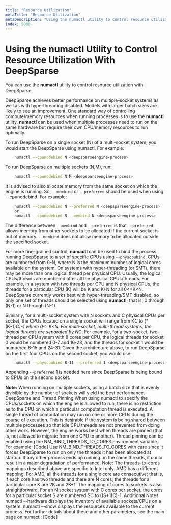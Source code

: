 ```yaml
---
title: "Resource Utilization"
metaTitle: "Resource Utilization"
metaDescription: "Using the numactl utility to control resource utilization with DeepSparse"
index: 5000
---
```


# Using the numactl Utility to Control Resource Utilization With DeepSparse

You can use the **numactl** utility to control resource utilization with DeepSparse.

DeepSparse achieves better performance on multiple-socket systems as well as with hyperthreading disabled. Models with larger batch sizes are likely to see an improvement. One standard way of controlling compute/memory resources when running processes is to use the **numactl** utility. **numactl** can be used when multiple processes need to run on the same hardware but require their own CPU/memory resources to run optimally.

To run DeepSparse on a single socket (N) of a multi-socket system, you would start the DeepSparse using numactl. For example:

```bash
    numactl --cpunodebind N <deepsparseengine-process>
```

To run DeepSparse on multiple sockets (N,M), run:

```bash
    numactl --cpunodebind N,M <deepsparseengine-process>
```

It is advised to also allocate memory from the same socket on which the engine is running. So, `--membind` or `--preferred` should be used when using --cpunodebind. For example:

```bash
    numactl --cpunodebind N --preferred N <deepsparseengine-process>
    or
    numactl --cpunodebind N --membind N <deepsparseengine-process>
```

The difference between `--membind` and `--preferred` is that `--preferred` allows memory from other sockets to be allocated if the current socket is out of memory. `--membind` does not allow memory to be allocated outside the specified socket.

For more fine-grained control, **numactl** can be used to bind the process running DeepSparse to a set of specific CPUs using `--physcpubind`. CPUs are numbered from 0-N, where N is the maximum number of logical cores available on the system. On systems with hyper-threading (or SMT), there may be more than one logical thread per physical CPU. Usually, the logical CPUs/threads are numbered after all the physical CPUs/threads. For example, in a system with two threads per CPU and N physical CPUs, the threads for a particular CPU (K) will be K and K+N for all 0<=K<N. DeepSparse currently works best with hyper-threading/SMT disabled, so only one set of threads should be selected using **numactl**; that is, 0 through (N-1) or N through (N-1).

Similarly, for a multi-socket system with N sockets and C physical CPUs per socket, the CPUs located on a single socket will range from K*C* to (*(K+1)*C)-1 where 0<=K<N. For multi-socket, multi-thread systems, the logical threads are separated by N*C. For example, for a two-socket, two-thread per CPU system with 8 cores per CPU, the logical threads for socket 0 would be numbered 0-7 and 16-23, and the threads for socket 1 would be numbered 8-15 and 24-31.
Given the architecture above, to run DeepSparse on the first four CPUs on the second socket, you would use:

```bash
    numactl --physcpubind 8-11 --preferred 1 <deepsparseengine-process>
```

Appending `--preferred` 1 is needed here since DeepSparse is being bound to CPUs on the second socket.

**Note:** When running on multiple sockets, using a batch size that is evenly divisible by the number of sockets will yield the best performance.
DeepSparse and Thread Pinning
When using numactl to specify the CPUs/sockets on which the engine is allowed to run, there is no restriction as to the CPU on which a particular computation thread is executed. A single thread of computation may run on one or more CPUs during the course of execution. This is desirable if the system is being shared between multiple processes so that idle CPU threads are not prevented from doing other work.
However, the engine works best when threads are pinned (that is, not allowed to migrate from one CPU to another). Thread pinning can be enabled using the NM_BIND_THREADS_TO_CORES environment variable. For example:
[Code]
Use NM_BIND_THREADS_TO_CORES with care since it forces DeepSparse to run on only the threads it has been allocated at startup. If any other process ends up running on the same threads, it could result in a major degradation of performance.
Note: The threads-to-cores mappings described above are specific to Intel only. AMD has a different mapping. For AMD, all the threads for a single core are consecutive; that is, if each core has two threads and there are N cores, the threads for a particular core K are 2K and 2K+1. The mapping of cores to sockets is also straightforward. For an N socket system with C cores per socket, the cores for a particular socket S are numbered SC to ((S+1)C)-1.
Additional Notes
numactl --hardware displays the inventory of available sockets/CPUs on a system.
numactl --show displays the resources available to the current process.
For further details about these and other parameters, see the main page on numactl:
[Code]
